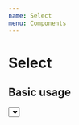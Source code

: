 ---
name: Select
menu: Components
---


# Select

## Basic usage

<Playground>
  <Box>
    <Select 
      label="Please select an option"
      name='select'
      values={['Yes','No', 'Maybe']}
      placeholder='Select'
      options={['Yes','No', 'Maybe']}/>
  </Box>
</Playground>